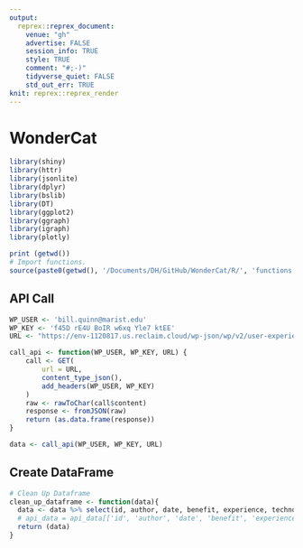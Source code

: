 ```yaml
---
output:
  reprex::reprex_document:
    venue: "gh"
    advertise: FALSE
    session_info: TRUE
    style: TRUE
    comment: "#;-)"
    tidyverse_quiet: FALSE
    std_out_err: TRUE
knit: reprex::reprex_render
---
```


# WonderCat

```r
library(shiny)
library(httr)
library(jsonlite)
library(dplyr)
library(bslib)
library(DT)
library(ggplot2)
library(ggraph)
library(igraph)
library(plotly)

print (getwd())
# Import functions.
source(paste0(getwd(), '/Documents/DH/GitHub/WonderCat/R/', 'functions.R'))
```

## API Call
```r

WP_USER <- 'bill.quinn@marist.edu'
WP_KEY <- 'f45D rE4U BoIR w6xq Yle7 ktEE'
URL <- "https://env-1120817.us.reclaim.cloud/wp-json/wp/v2/user-experience"

call_api <- function(WP_USER, WP_KEY, URL) {
    call <- GET(
        url = URL,
        content_type_json(),
        add_headers(WP_USER, WP_KEY)
    )
    raw <- rawToChar(call$content)
    response <- fromJSON(raw)
    return (as.data.frame(response))
}

data <- call_api(WP_USER, WP_KEY, URL)
```

## Create DataFrame
```r
# Clean Up Dataframe
clean_up_dataframe <- function(data){
  data <- data %>% select(id, author, date, benefit, experience, technology, acf)
  # api_data = api_data[['id', 'author', 'date', 'benefit', 'experience', 'technology', 'acf']] # Select columns to work with. Add 'wikidata' when ready.
  return (data)
}
```